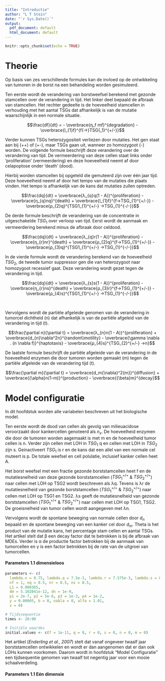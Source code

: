 ```yaml
---
title: "Introductie"
author: "L T Stein"
date: "`r Sys.Date()`"
output:
  pdf_document: default
  html_document: default
---
```


```r
knitr::opts_chunk$set(echo = TRUE)
```



# Theorie


Op basis van zes verschillende formules kan de invloed op de ontwikkeling van tumoren in de borst na een behandeling worden gesimuleerd.

Ten eerste wordt de verandering van borstweefsel berekend met gezonde stamcellen over de verandering in tijd. Het linker deel bepaald de afbraak van stamcellen. Het rechter gedeelte is de hoeveelheid stamcellen in verhouding met het aantal TSGs dat afhankelijk is van de mutatie waarschijnlijk in een normale situatie.

$$\frac{df}{dt} = - \overbrace{η_f mf}^{degradation} - \overbrace{l_{1}f}^{f{→}TSG{_1}^{+/-}}$$

Verder kunnen TSGs heterozygositeit verliezen door mutaties. Het gen staat aan bij (++) of (+-), maar TSGs gaan uit, wanneer zo homozygoot (-) worden.
De volgende formule beschrijft deze verandering over de verandering van tijd. De vermeerdering van deze cellen staat links onder 'proliferation' (vermeerdering) en deze hoeveelheid neemt af door celapoptose onder 'death' (dood). 

Hierbij worden stamcellen bij opgeteld die gemuteerd zijn over één jaar tijd. Deze hoeveelheid neemt af door het tempo van de mutaties die plaats vinden. Het tempo is afhankelijk van de kans dat mutaties zullen optreden.

$$\frac{dq}{dt} = \overbrace{λ_{q}q(1 - A)}^{proliferation} - \overbrace{η_{q}nq}^{death}  + \overbrace{l_{1}f}^{f→TSG_{1}^{+/-}} - \overbrace{ρ_{2}q}^{TSG1_{1}^{+/-} →TSG_{1}^{-/-}}$$

De derde formule beschrijft de verandering van de concentratie in uitgeschakelde $TSG_{1}$ over verloop van tijd. Eerst wordt de aanmaak en vermeerdering berekend minus de afbraak door celdood. 

$$\frac{dq}{dt} = \overbrace{λ_{q}r(1 - A)}^{proliferation} - \overbrace{η_{r}nr}^{death}  + \overbrace{ρ_{2}q}^{f→TSG_{1}^{+/-}} - \overbrace{ρ_{3}q}^{TSG1_{1}^{+/-} →TSG_{1}^{-/-}}$$

In de vierde formule wordt de verandering berekend van de hoeveelheid $TSG_2$, de tweede tumor suppressor gen die van heterozygoot naar homozygoot recessief gaat. Deze verandering wordt gezet tegen de verandering in tijd.

$$\frac{dq}{dt} = \overbrace{λ_{s}s(1 - A)}^{proliferation} - \overbrace{η_{r}ns}^{death}  + \overbrace{ρ_{3}r}^{f→TSG_{1}^{+/-}} - \overbrace{ρ_{4}s}^{TSG1_{1}^{+/-} →TSG_{1}^{-/-}}$$

&nbsp;

Vervolgens wordt de partiële afgeleide genomen van de verandering in tumorcel dichtheid (n) dat afhankelijk is van de partiële afgeleid van de verandering in tijd (t).

$$\frac{\partial n}{\partial t} = \overbrace{λ_{n}n(1 - A)}^{proliferation} + \overbrace{d_{n}\nabla^2n}^{random\\motility}  - \overbrace{\gamma \nabla . (n \nabla f)}^{haptotaxis} - \overbrace{ρ_{4}s}^{TSG_{2}^{+/-} →n}$$


De laatste formule beschrijft de partiële afgeleide van de verandering in de hoeveelheid enzymen die door tumoren worden gemaakt (m) tegen de partiële afgeleide van de verandering tijd (t).

$$\frac{\partial m}{\partial t} = \overbrace{d_m{\nabla}^2{m}}^{diffusion} + \overbrace{{\alpha}n(1-m)}^{production} - \overbrace{{\beta}m}^{decay}$$



# Model configuratie

In dit hoofdstuk worden alle variabelen beschreven uit het biologische model.

Ten eerste wordt de dood van cellen als gevolg van milieuacidose veroorzaakt door kankercellen genoteerd als $n_x$.
De hoeveelheid enzymen die door de tumoren worden aagemaakt is met m en de hoeveelheid tumor cellen is n.
Verder zijn cellen met LOH in $TSG_1$ q en cellen met LOH in $TSG_2$ zijn s. Geinactiveert $TSG_1$ is r en
de kans dat een allel van een normale cel muteert is p. De totale weefsel en cell polulatie, inclusief kanker cellen heet A.

Het borst weefsel met een fractie gezonde borststamcellen heet f en de mutatiesnelheid van deze gezonde borststamcellen ($TSG_1^{+/+}$ & $TSG_2^{+/+}$) naar cellen
met LOH op TSG2 wordt beschreven als λq. Tevens is λr de mutatiesnelheid van gezonde borststamcellen ($TSG_1^{+/+}$ & $TSG_2^{+/+}$) naar cellen met LOH op TSG1 en TSG2.
λs geeft de mutatiesnelheid van gezonde borststamcellen ($TSG_1^{+/+}$ & $TSG_2^{+/+}$) naar cellen met LOH op TSG1, TSG2. De groeisnelheid van tumor cellen wordt aangegeven met λn. 

Vervolgens wordt de spontane beweging van normale cellen door $d_n$ bepaald en de spontane beweging van een kanker cel door $d_m$.
Theta is het product van de mutatie kans, het percentage stam cellen en aantal TSGs. Het artikel stelt dat β een decay factor dat te betrokken is bij de afbraak van MDEs.
Verder is α de productie factor betrokken bij de aanmaak van tumorcellen en γ is een factor betrokken bij de rate van de uitgroei van tumorcellen.





#### Parameters 1.1 dimensieloos 

```r
parameters <- c(
  lambda.n = 0.75, lambda.q = 7.5e-3, lambda.r = 7.575e-3, lambda.s = 0.0375,
  nf = 1, nq = 0.5, nr = 0.5, ns = 0.5,
  L1 = 0.000365,
  dm = 5.102041e-12, dn = 1e-9,
  p1 = 2e-7, p2 = 5e-6, p3 = 1e-3, p4 = 1e-2,
  y = 0.00005, b = 0, nabla = 0, alfa = 1.01,
  x = 0)

# Tijdssequentie
times <- 20:90

# Initiële waardes
initial.values <- c(f = 1e-11, q = 0, r = 0, s = 0, n = 0, m = 0)
```


Het artikel (*Enderling et al., 2007*) stelt dat vanaf ongeveer twaalf jaar borststamcellen ontwikkelen en wordt er dan aangenomen dat er dan ook LOHs kunnen voorkomen. Daarom wordt in hoofdstuk "Model Configuratie" een tijdsequentie genomen van twaalf tot negentig jaar voor een mooie schaalverdeling.


#### Parameters 1.1 Eén dimensie

